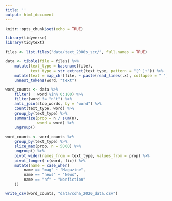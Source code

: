 ---
title: ''
output: html_document
---

```{r setup, include=FALSE}
knitr::opts_chunk$set(echo = TRUE)
```

```{r}
library(tidyverse)
library(tidytext)

files <- list.files("data/text_2000s_scc/", full.names = TRUE)

data <- tibble(file = files) %>%
    mutate(text_type = basename(file),
           text_type = str_extract(text_type, pattern = "[^_]+")) %>%
    mutate(text = map_chr(file, ~ paste(read_lines(.x), collapse = " "))) %>%
    unnest_tokens(word, "text")

word_counts <- data %>%
    filter( ! word %in% 0:100) %>%
    filter(word != "n't") %>%
    anti_join(stop_words, by = "word") %>%
    count(text_type, word) %>% 
    group_by(text_type) %>%
    summarize(prop = n / sum(n),
              word = word) %>%
    ungroup()

word_counts <- word_counts %>%
    group_by(text_type) %>%
    slice_max(prop, n = 5000) %>%
    ungroup() %>%
    pivot_wider(names_from = text_type, values_from = prop) %>% 
    pivot_longer(-c(word, fic)) %>%
    mutate(name = case_when(
        name == "mag" ~ "Magazine",
        name == "news" ~ "News",
        name == "nf" ~ "Nonfiction"
    ))

write_csv(word_counts, "data/coha_2020_data.csv")
```